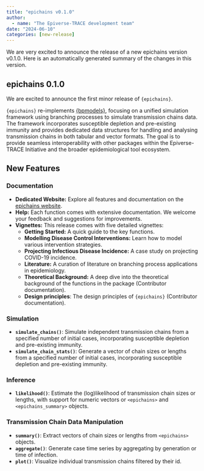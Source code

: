 ---
title: "epichains v0.1.0"
author:
  - name: "The Epiverse-TRACE development team"
date: "2024-06-10"
categories: [new-release]
---

We are very excited to announce the release of a new epichains version v0.1.0.
Here is an automatically generated summary of the changes in this version.

## epichains 0.1.0

We are excited to announce the first minor release of `{epichains}`.

`{epichains}` re-implements [{bpmodels}](https://github.com/epiverse-trace/bpmodels), focusing on a unified simulation framework using branching processes to simulate transmission chains data. The framework incorporates susceptible depletion and pre-existing immunity and provides dedicated data structures for handling and analysing transmission chains in both tabular and vector formats. The goal is to provide seamless interoperability with other packages within the Epiverse-TRACE Initiative and the broader epidemiological tool ecosystem.

## New Features

### Documentation

- **Dedicated Website:** Explore all features and documentation on the [epichains website](https://epiverse-trace.github.io/epichains/).
- **Help:** Each function comes with extensive documentation. We welcome your feedback and suggestions for improvements.
- **Vignettes:** This release comes with five detailed vignettes:
  - **Getting Started:** A quick guide to the key functions.
  - **Modelling Disease Control Interventions:** Learn how to model various intervention strategies.
  - **Projecting Infectious Disease Incidence:** A case study on projecting COVID-19 incidence.
  - **Literature:** A curation of literature on branching process applications in epidemiology.
  - **Theoretical Background:** A deep dive into the theoretical background of the functions in the package (Contributor documentation).
  - **Design principles**: The design principles of `{epichains}` (Contributor documentation).

### Simulation

- **`simulate_chains()`**: Simulate independent transmission chains from a specified number of initial cases, incorporating susceptible depletion and pre-existing immunity.
- **`simulate_chain_stats()`**: Generate a vector of chain sizes or lengths from a specified number of initial cases, incorporating susceptible depletion and pre-existing immunity.

### Inference

- **`likelihood()`**: Estimate the (log)likelihood of transmission chain sizes or lengths, with support for numeric vectors or `<epichains>` and `<epichains_summary>` objects.

### Transmission Chain Data Manipulation

- **`summary()`**: Extract vectors of chain sizes or lengths from `<epichains>` objects.
- **`aggregate()`**: Generate case time series by aggregating by generation or time of infection.
- **`plot()`**: Visualize individual transmission chains filtered by their id.

